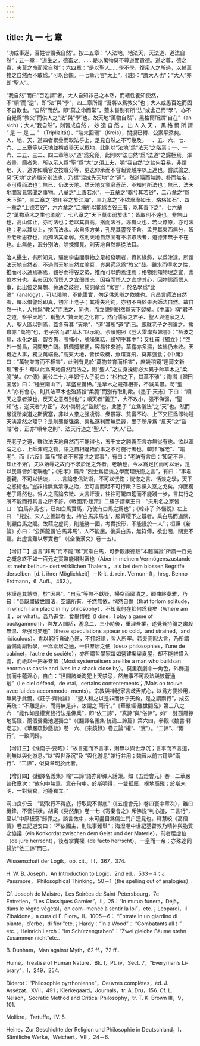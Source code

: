 ```yaml
---
---
---
```

title: 九 一 七 章
---




“功成事遂，百姓皆謂我自然”。按二五章：“人法地，地法天，天法道，道法自然”；五一章：“道生之，德畜之。……是以萬物莫不尊道而貴德。道之尊，德之貴，夫莫之命而常自然”；六四章：“是以聖人……學不學，復衆人之所過，以輔萬物之自然而不敢爲。”可以合觀。一七章乃言“太上”，《註》：“謂大人也”；“大人”亦即“聖人”。

“我自然”而曰“百姓謂”者，大人自知非己之本然，而繕性養知使然，不“順”而“逆”，即“法”與“學”，四二章所謂 “吾將以爲教父”也；大人或愚百姓而固不自欺也。“自然”而然，即“莫之命而常”，蓋未嘗别有所“法”或舍己而“學”，亦不自覺爲“教父”而供人之“法”與“學”也。故天地“萬物自然”，黑格爾所謂“自在”（an sich）；大人“我自然”，則習成自然 ， 妙 造 自 然 ， 出 人 入 天 ， 黑 格 爾 所 謂 “ 是 一 是 三 ” （Triplizität）、“端末回環”（Kreis），關捩已轉、公案平添矣。人、地、天、道四者累疊而取法乎上，足見自然之不可幾及。一、五、六、七、一六、二三章等以天地並稱或舉天以概地，此則以“法地”爲“法天”之階焉；一、一六、二五、三二、四二章等以“道”爲究竟，此則以“法自然”爲“法道”之歸極焉。渾者畫，簡者繁，所以示人爲“聖”爲“大”之須工夫，明“我自然”之談何容易，非謂地、天、道亦如職官之按班分等、更迭仰承而不容超資越序以上達也。嘗試論之。惡“天地”之尚屬分别法也，乃標“混成先天地”之“道”。然道隱而無跡、朴而無名，不可得而法也；無已，仍法天地。然天地又寥廓蒼茫，不知何所法也；無已，法天地間習見常聞之事物。八章之“上善若水”，一五章之“曠兮其若谷”，二八章之“爲天下谿”，三二章之“猶川谷之於江海”，三九章之“不欲琭琭如玉，珞珞如石”，四一章之“上德若谷”，六六章之“江海所以能爲百谷王者，以其善下之”，七六章之“萬物草木之生也柔脆”，七八章之“天下莫柔弱於水”；皆取則不遠也。非無山也，高山仰止，亦可法也；老以其貢高，捨而法谷。亦有火也，若火燎原，亦可法也；老以其炎上，捨而法水。水自多方矣，孔見其晝夜不舍，孟見其東西無分，皆匪老所思存也，而獨法其柔弱。然則天地自然固有不堪取法者，道德非無乎不在也。此無他，泯分别法，除揀擇見，則天地自然無從法耳。

治人攝生，有所知見，驅使宇宙間事物之足相發明者，資其緣飾，以爲津逮。所謂法天地自然者，不過假天地自然立喻耳，豈果師承爲“教父”哉。觀水而得水之性，推而可以通焉塞焉，觀谷而得谷之勢，推而可以酌焉注焉；格物則知物理之宜，素位本分也。若夫因水而悟人之宜弱其志，因谷而悟人之宜虚其心，因物態而悟人事，此出位之異想、旁通之歧徑，於詞章爲 “寓言”，於名學爲“比論”（analogy），可以曉喻，不能證實，勿足供思辯之依據也。凡昌言師法自然者，每以借譬爲即真，初非止老子；其得失利鈍，亦初不由於果否師法自然。故自然一也，人推爲“教父”而法之，同也，而立説則紛然爲天下裂矣。《中庸》稱“君子之道，察乎天地”，稱聖人“贊天地之化育”，然而儒家之君子、聖人與道家之大人、聖人區以别焉，蓋各有其 “天地”，“道”其所“道”而已。即就老子之例論之。禽蟲亦 “萬物”也，老子捨而取“草木”以示範。余讀鮑照《登大雷岸與妹書》：“栖波之鳥，水化之蟲，智吞愚，强捕小，號噪驚聒，紛牣乎其中”；又杜甫《獨立》：“空外一鷙鳥，河間雙白鷗。飄颻搏擊便，容易往來游。草露亦多濕，蛛絲仍未收。天機近人事，獨立萬端憂。”高天大地，皆伏殺機，魚躍鳶飛，莫非强食；《中庸》曰：“萬物並育而不相害”，此則有見於“萬物並育而相害”，庶幾稍窺“達爾文新理”者乎！苟以此爲天地自然而法之，則“聖人”之立身操術必大異乎師草木之“柔脆”矣。《左傳》襄公二十九年鄭行人子羽曰：“松柏之下，其草不殖”；陶潛《歸田園居》曰：“種豆南山下，草盛豆苗稀。”是草木之競存相害，不減禽蟲。苟“聖人”亦有會心，則其法草木也殆將捨“柔脆”而别有取則歟。《墨子·天志》下曰：“順天之意者兼也，反天之意者别也”；順天者“義正”，大不攻小，强不侮弱，“聖知”也，逆天者“力正”，攻小侮弱之“盜賊”也。此墨子 “立爲儀法”之“天”也。然而嚴復所樂道之斯賓塞，非以人羣之强凌弱、衆暴寡、貧富不均、上下交征爲即物競天演當然之理乎？是則壟斷强梁、營私逐利而無忌諱，墨子所斥爲 “反天”之“盜賊”者，正亦“順帝之則”、法天行道之“聖人”、“大人”已。

充老子之道，雖欲法天地自然而不能得也，五千文之勝義至言亦無從有也。欲以渾淪之心，上師渾成之物，語之自相違牾而事之不可施行者也。韓非“解老”、“喻老”，而《六反》篇斥“學者不察當世之實事”，有曰：“老聃有言曰：‘知足不辱，知止不殆’，夫以殆辱之故而不求於足之外者，老聃也，今以爲足民而可以治，是以民爲皆如老聃也”；《忠孝》篇斥 “烈士爲恬淡之學而理恍惚之言”，有曰：“事君養親，不可以恬淡，……言論忠信法術，不可以恍惚；恍惚之言、恬淡之學，天下之惑術也。”豈非指無爲清淨之治，坐可言而起不可行歟？已操入室之戈矣。抑匪獨老子爲然也。哲人之高論玄微、大言汗漫，往往可驚四筵而不能踐一步，言其行之所不能而行其言之所不許。《戰國策·趙策》二蘇子謂秦王曰：“夫刑名之家皆曰：‘白馬非馬也’，已如白馬實馬，乃使有白馬之爲也”；《韓非子·外儲説》左上曰：“兒説、宋人之善辯者也，持‘白馬非馬也’，服齊稷下之辯者。乘白馬而過關，則顧白馬之賦。故藉之虚詞，則能勝一國，考實按形，不能謾於一人”；桓譚《新論》亦曰：“公孫龍謂‘白馬非馬’，人不能屈。後乘白馬，無符傳，欲出關，關吏不聽。此虚言難以奪實也” （《全後漢文》卷一五）。

【增訂二】虚言“非馬”而不能“奪”實乘白馬，可參觀康德駁“本體論證”所謂一百元之概念終不如一百元之實幣能增財富也（Aber in meinem Vermögenszustande ist mehr bei hun- dert wirklichen Thalern ， als bei dem blossen Begriffe derselben［d. i. ihrer Möglichkeit］－Krit. d. rein. Vernun- ft，hrsg. Benno Erdmann，6. Aufl.，462.）。

休謨逞其博辯，於“因果”、“自我”等無不獻疑，掃空而廓清之，顧曲終奏雅，乃曰：“吾既盡破世間法，空諸所有，孑然無依，悄然自傷（that forlorn solitude，in which I am plac’d in my philosophy），不知我何在抑何爲我矣（Where am Ｉ，or what）。吾乃進食，食畢博戲（I dine，I play a game of backgammon），與友人閒話，游息二、三小時後，重理吾業，遂覺吾持論之肅殺無温、牽强可笑也”（these speculations appear so cold，and strained，and ridiculous）。肯以躬行自破心匠，不打誑語，哲人所罕。若夫高睨大言，乃所謂蓄備兩副哲學，一爲索居之適，一供羣居之便（deux philosophies，l’une de cabinet，l’autre de sociéte），亦所謂哲學家每如營建渠渠夏屋，却不能帡幪入處，而祇以一把茅蓋頂（Most systematisers are like a man who buildsan enormous castle and lives in a shack close by）。莫里哀劇中一角色，外飾道貌而中藴淫心，自白：“世間諸樂洵犯上天禁忌，然無事不可設法與彼蒼通融”（Le ciel défend，de vrai，certains contentements；/Mais on trouve avec lui des accommode- ments）。宗教與神秘家言歧舌貳心，以爲方便妙用，無異乎此爾。《莊子·齊物論》：“聖人和之以是非而休乎天鈞，是之謂兩行”，成玄英疏：“不離是非，而得無是非，故謂之‘兩行’。”《華嚴經·離世間品》第三八之六：“能作如是權實雙行法是佛業”，即“依二諦”，“真諦”與“俗諦”，如“一雙孤雁掠地高飛，兩個鴛鴦池邊獨立”（《翻譯名義集·統論二諦篇》第六四，參觀《魏書·釋老志》、《華嚴疏鈔懸談》卷一六、《宗鏡録》卷五論“權”、“實”）。“二諦”、“兩行”，一致同歸。

【增訂三】《淮南子·要略》：“故言道而不言事，則無以與世浮沉；言事而不言道，則無以與化游息。”以“與世浮沉”及 “與化游息”兼行并用；魏晉以前古籍詮“兩行”、“二諦”，似莫章明於此者。

【增訂四】《翻譯名義集》喻“二諦”語亦即禪人話頭。如《五燈會元》卷一二華嚴普孜章次：“故句中無意，意在句中。於斯明得，一雙孤雁，撲地高飛；於斯未明，一對鴛鴦，池邊獨立。”

洞山良价云：“説取行不得底，行取説不得底”（《五燈會元》卷四寰中章次），雖曰機鋒，不啻供狀。胡寅《斐然集》卷一七《寄秦會之》斥佛説“判心迹，二言行”，至以“中原板蕩”歸罪之，談言微中，未可盡目爲儒生門户迂見也。釋慧皎《高僧傳》卷五記道安曰：“不依國主，則法事難舉”；海湼嘲中世紀基督教乃精神與物質之協議（ein Konkordat zwischen dem Geist und der Materie），前者居虚位（de jure herrscht），後者掌實權（de facto herrscht），一皇而一帝；亦殊途同歸於“依二諦”而已。

Wissenschaft der Logik，op. cit.，III，367，374.

H. W. B. Joseph，An Introduction to Logic，2nd ed.，533－4；J. Passmore， Philosophical Thinking，50－1（the spelling out of analogies）.

Cf. Joseph de Maistre，Les Soirées de Saint-Pétersbourg，7e Entretien，“Les Classiques Garnier”，II，25：“In mutua funera，Déjà，dans le règne végétal，on com- mence à sentir la loi”，etc.；Leopardi，Il Zibaldone，a cura di F. Flora，II，1005－6： “Entrate in un giardino di piante，d’erbe，di fiori”etc.；Hardy：“In a Wood”： “Combatants all！” etc.；Heinrich Lerch：“Im Schützengraben”：“Zwei gleiche Bäume stehn Zusammen nicht”etc..

B. Dunham，Man against Myth，62 ff.，72 ff..

Hume，Treatise of Human Nature，Bk. I，Pt. iv，Sect. 7，“Everyman’s Li- brary”，I，249，254.

Diderot：“Philosophie pyrrhonienne”，Oeuvres complètes，éd. J. Assézat，XVII，491；Kierkegaard，Journals，tr. A. Dru，156. Cf. L. Nelson，Socratic Method and Critical Philosophy，tr. T. K. Brown III，9，101.

Molière，Tartuffe，IV. 5.

Heine，Zur Geschichte der Religion und Philosophie in Deutschland，I， Sämtliche Werke，Weichert，VIII，24－6.